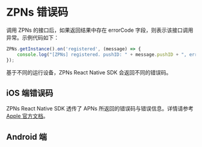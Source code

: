 # ZPNs 错误码

调用 ZPNs 的接口后，如果返回结果中存在 errorCode 字段，则表示该接口调用异常。示例代码如下：

```typescript
ZPNs.getInstance().on('registered', (message) => {
    console.log("[ZPNs] registered. pushID: " + message.pushID + ", error: " + message.errorCode)
});
```

基于不同的运行设备，ZPNs React Native SDK 会返回不同的错误码。

## iOS 端错误码

ZPNs React Native SDK 透传了 APNs 所返回的错误码与错误信息。详情请参考 [Apple 官方文档](https://developer.apple.com/documentation/watchkit/wkapplicationdelegate/3946536-didfailtoregisterforremotenotifi?language=objc)。

## Android 端


<Content />

